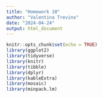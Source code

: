 ```yaml
---
title: "Homework 10"
author: "Valentina Trevino"
date: "2024-04-24"
output: html_document
---
```


```r
knitr::opts_chunk$set(echo = TRUE)
library(ggplot2)
library(tidyverse)
library(knitr)
library(tibble)
library(dplyr)
library(kableExtra)
library(mosaic)
library(minpack.lm)
```

```r

```

